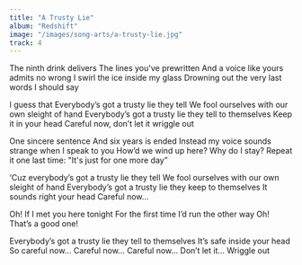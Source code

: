 ```yaml
---
title: "A Trusty Lie"
album: "Redshift"
image: "/images/song-arts/a-trusty-lie.jpg"
track: 4
---
```


The ninth drink delivers
The lines you've prewritten
And a voice like yours admits no wrong
I swirl the ice inside my glass
Drowning out the very last words
I should say

I guess that
Everybody’s got a trusty lie they tell
We fool ourselves with our own sleight of hand
Everybody’s got a trusty lie they tell to themselves
Keep it in your head
Careful now, don’t let it wriggle out

One sincere sentence
And six years is ended
Instead my voice sounds strange when I speak to you
How’d we wind up here?
Why do I stay?
Repeat it one last time: "It's just for one more day”

‘Cuz everybody’s got a trusty lie they tell
We fool ourselves with our own sleight of hand
Everybody’s got a trusty lie they keep to themselves
It sounds right your head
Careful now…

Oh!
If I met you here tonight
For the first time
I’d run the other way
Oh!
That’s a good one!

Everybody’s got a trusty lie they tell to themselves
It’s safe inside your head
So careful now…
Careful now…
Careful now…
Don’t let it…
Wriggle out
